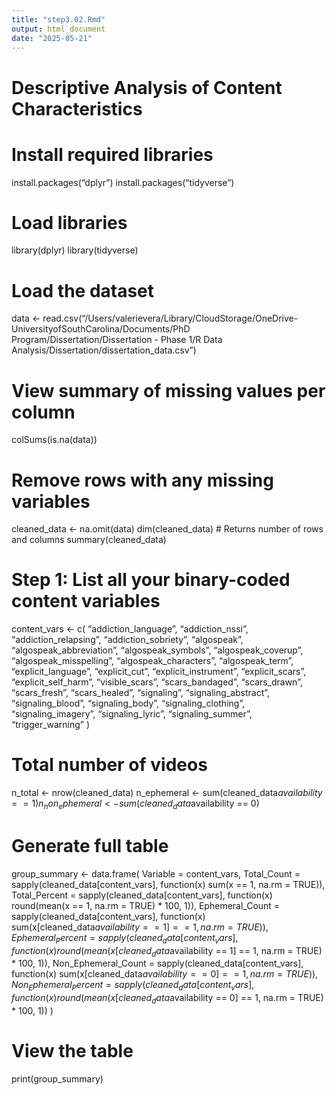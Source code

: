 ```yaml
---
title: "step3.02.Rmd"
output: html_document
date: "2025-05-21"
---
```

# Descriptive Analysis of Content Characteristics

# Install required libraries
install.packages("dplyr")
install.packages("tidyverse")

# Load libraries
library(dplyr)
library(tidyverse)

# Load the dataset
data <- read.csv("/Users/valerievera/Library/CloudStorage/OneDrive-UniversityofSouthCarolina/Documents/PhD Program/Dissertation/Dissertation - Phase 1/R Data Analysis/Dissertation/dissertation_data.csv")

# View summary of missing values per column
colSums(is.na(data))

# Remove rows with any missing variables
cleaned_data <- na.omit(data)
dim(cleaned_data)  # Returns number of rows and columns
summary(cleaned_data)

# Step 1: List all your binary-coded content variables
content_vars <- c(
  "addiction_language", "addiction_nssi", "addiction_relapsing", "addiction_sobriety",
  "algospeak", "algospeak_abbreviation", "algospeak_symbols", "algospeak_coverup",
  "algospeak_misspelling", "algospeak_characters", "algospeak_term",
  "explicit_language", "explicit_cut", "explicit_instrument", "explicit_scars",
  "explicit_self_harm", "visible_scars", "scars_bandaged", "scars_drawn",
  "scars_fresh", "scars_healed", "signaling", "signaling_abstract", "signaling_blood",
  "signaling_body", "signaling_clothing", "signaling_imagery", "signaling_lyric",
  "signaling_summer", "trigger_warning"
)

# Total number of videos
n_total <- nrow(cleaned_data)
n_ephemeral <- sum(cleaned_data$availability == 1)
n_non_ephemeral <- sum(cleaned_data$availability == 0)

# Generate full table
group_summary <- data.frame(
  Variable = content_vars,
  Total_Count = sapply(cleaned_data[content_vars], function(x) sum(x == 1, na.rm = TRUE)),
  Total_Percent = sapply(cleaned_data[content_vars], function(x) round(mean(x == 1, na.rm = TRUE) * 100, 1)),
  Ephemeral_Count = sapply(cleaned_data[content_vars], function(x) sum(x[cleaned_data$availability == 1] == 1, na.rm = TRUE)),
  Ephemeral_Percent = sapply(cleaned_data[content_vars], function(x) round(mean(x[cleaned_data$availability == 1] == 1, na.rm = TRUE) * 100, 1)),
  Non_Ephemeral_Count = sapply(cleaned_data[content_vars], function(x) sum(x[cleaned_data$availability == 0] == 1, na.rm = TRUE)),
  Non_Ephemeral_Percent = sapply(cleaned_data[content_vars], function(x) round(mean(x[cleaned_data$availability == 0] == 1, na.rm = TRUE) * 100, 1))
)

# View the table
print(group_summary)
